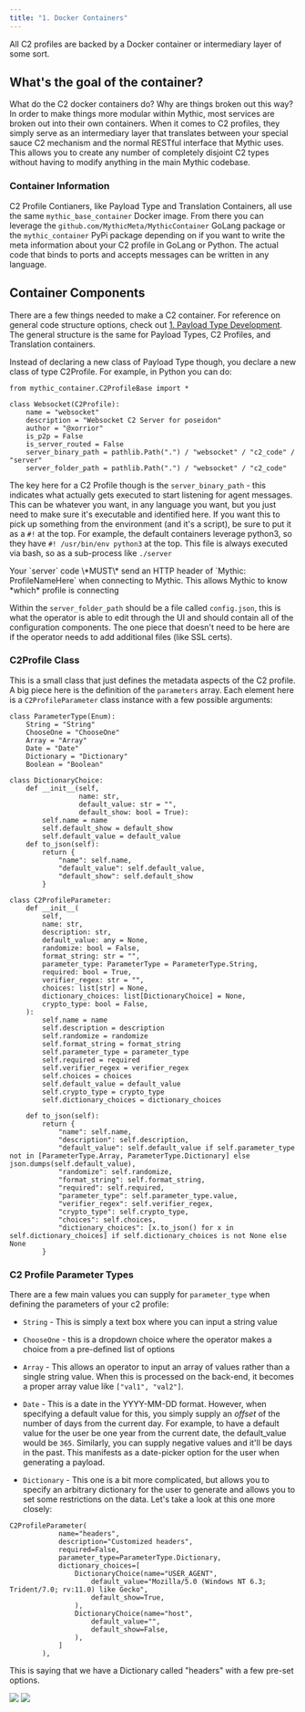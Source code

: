 ```yaml
---
title: "1. Docker Containers"
---
```



All C2 profiles are backed by a Docker container or intermediary layer of some sort.

## What's the goal of the container?

What do the C2 docker containers do? Why are things broken out this way? In order to make things more modular within Mythic, most services are broken out into their own containers. When it comes to C2 profiles, they simply serve as an intermediary layer that translates between your special sauce C2 mechanism and the normal RESTful interface that Mythic uses. This allows you to create any number of completely disjoint C2 types without having to modify anything in the main Mythic codebase.

### Container Information

C2 Profile Contianers, like Payload Type and Translation Containers, all use the same `mythic_base_container` Docker image. From there you can leverage the `github.com/MythicMeta/MythicContainer` GoLang package or the `mythic_container` PyPi package depending on if you want to write the meta information about your C2 profile in GoLang or Python. The actual code that binds to ports and accepts messages can be written in any language.

## Container Components

There are a few things needed to make a C2 container. For reference on general code structure options, check out [1. Payload Type Development](/Mythic_docs/customizing/payload-type-development). The general structure is the same for Payload Types, C2 Profiles, and Translation containers.

Instead of declaring a new class of Payload Type though, you declare a new class of type C2Profile. For example, in Python you can do:

```
from mythic_container.C2ProfileBase import *

class Websocket(C2Profile):
    name = "websocket"
    description = "Websocket C2 Server for poseidon"
    author = "@xorrior"
    is_p2p = False
    is_server_routed = False
    server_binary_path = pathlib.Path(".") / "websocket" / "c2_code" / "server"
    server_folder_path = pathlib.Path(".") / "websocket" / "c2_code"
```

The key here for a C2 Profile though is the `server_binary_path` - this indicates what actually gets executed to start listening for agent messages. This can be whatever you want, in any language you want, but you just need to make sure it's executable and identified here. If you want this to pick up something from the environment (and it's a script), be sure to put it as a `#!` at the top. For example, the default containers leverage python3, so they have `#! /usr/bin/env python3` at the top. This file is always executed via bash, so as a sub-process like `./server`

<Note>
Your `server` code \*MUST\* send an HTTP header of `Mythic: ProfileNameHere` when connecting to Mythic. This allows Mythic to know *which* profile is connecting
</Note>

Within the `server_folder_path` should be a file called `config.json`, this is what the operator is able to edit through the UI and should contain all of the configuration components. The one piece that doesn't need to be here are if the operator needs to add additional files (like SSL certs).

### C2Profile Class

This is a small class that just defines the metadata aspects of the C2 profile. A big piece here is the definition of the `parameters` array. Each element here is a `C2ProfileParameter` class instance with a few possible arguments:

```
class ParameterType(Enum):
    String = "String"
    ChooseOne = "ChooseOne"
    Array = "Array"
    Date = "Date"
    Dictionary = "Dictionary"
    Boolean = "Boolean"

class DictionaryChoice:
    def __init__(self,
                 name: str,
                 default_value: str = "",
                 default_show: bool = True):
        self.name = name
        self.default_show = default_show
        self.default_value = default_value
    def to_json(self):
        return {
            "name": self.name,
            "default_value": self.default_value,
            "default_show": self.default_show
        }

class C2ProfileParameter:
    def __init__(
        self,
        name: str,
        description: str,
        default_value: any = None,
        randomize: bool = False,
        format_string: str = "",
        parameter_type: ParameterType = ParameterType.String,
        required: bool = True,
        verifier_regex: str = "",
        choices: list[str] = None,
        dictionary_choices: list[DictionaryChoice] = None,
        crypto_type: bool = False,
    ):
        self.name = name
        self.description = description
        self.randomize = randomize
        self.format_string = format_string
        self.parameter_type = parameter_type
        self.required = required
        self.verifier_regex = verifier_regex
        self.choices = choices
        self.default_value = default_value
        self.crypto_type = crypto_type
        self.dictionary_choices = dictionary_choices

    def to_json(self):
        return {
            "name": self.name,
            "description": self.description,
            "default_value": self.default_value if self.parameter_type not in [ParameterType.Array, ParameterType.Dictionary] else json.dumps(self.default_value),
            "randomize": self.randomize,
            "format_string": self.format_string,
            "required": self.required,
            "parameter_type": self.parameter_type.value,
            "verifier_regex": self.verifier_regex,
            "crypto_type": self.crypto_type,
            "choices": self.choices,
            "dictionary_choices": [x.to_json() for x in self.dictionary_choices] if self.dictionary_choices is not None else None
        }
```

### C2 Profile Parameter Types

There are a few main values you can supply for `parameter_type` when defining the parameters of your c2 profile:

* `String` - This is simply a text box where you can input a string value

* `ChooseOne` - this is a dropdown choice where the operator makes a choice from a pre-defined list of options

* `Array` - This allows an operator to input an array of values rather than a single string value. When this is processed on the back-end, it becomes a proper array value like `["val1", "val2"]`.

* `Date` - This is a date in the YYYY-MM-DD format. However, when specifying a default value for this, you simply supply an *offset* of the number of days from the current day. For example, to have a default value for the user be one year from the current date, the default\_value would be `365`. Similarly, you can supply negative values and it'll be days in the past. This manifests as a date-picker option for the user when generating a payload.

* `Dictionary` - This one is a bit more complicated, but allows you to specify an arbitrary dictionary for the user to generate and allows you to set some restrictions on the data. Let's take a look at this one more closely:

```
C2ProfileParameter(
            name="headers",
            description="Customized headers",
            required=False,
            parameter_type=ParameterType.Dictionary,
            dictionary_choices=[
                DictionaryChoice(name="USER_AGENT",
                    default_value="Mozilla/5.0 (Windows NT 6.3; Trident/7.0; rv:11.0) like Gecko",
                    default_show=True,
                ),
                DictionaryChoice(name="host",
                    default_value="",
                    default_show=False,
                ),
            ]
        ),
```

This is saying that we have a Dictionary called "headers" with a few pre-set options.

<Frame>
    <img src="../images/version-3.3/image-1-64.png"/>
</Frame>

<Frame>
    <img src="../images/version-3.3/image-1-65.png"/>
</Frame>
